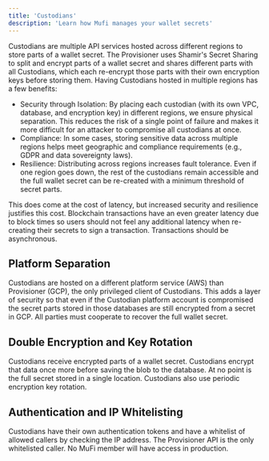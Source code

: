 ```yaml
---
title: 'Custodians'
description: 'Learn how Mufi manages your wallet secrets'
---
```


Custodians are multiple API services hosted across different regions to store parts of a wallet secret. The Provisioner uses Shamir's Secret Sharing to split and encrypt parts of a wallet secret and shares different parts with all Custodians, which each re-encrypt those parts with their own encryption keys before storing them. Having Custodians hosted in multiple regions has a few benefits:

- Security through Isolation: By placing each custodian (with its own VPC, database, and encryption key) in different regions, we ensure physical separation. This reduces the risk of a single point of failure and makes it more difficult for an attacker to compromise all custodians at once.
- Compliance: In some cases, storing sensitive data across multiple regions helps meet geographic and compliance requirements (e.g., GDPR and data sovereignty laws).
- Resilience: Distributing across regions increases fault tolerance. Even if one region goes down, the rest of the custodians remain accessible and the full wallet secret can be re-created with a minimum threshold of secret parts.

This does come at the cost of latency, but increased security and resilience justifies this cost. Blockchain transactions have an even greater latency due to block times so users should not feel any additional latency when re-creating their secrets to sign a transaction. Transactions should be asynchronous.

## Platform Separation
Custodians are hosted on a different platform service (AWS) than Provisioner (GCP), the only privileged client of Custodians. This adds a layer of security so that even if the Custodian platform account is compromised the secret parts stored in those databases are still encrypted from a secret in GCP. All parties must cooperate to recover the full wallet secret.

## Double Encryption and Key Rotation
Custodians receive encrypted parts of a wallet secret. Custodians encrypt that data once more before saving the blob to the database. At no point is the full secret stored in a single location. Custodians also use periodic encryption key rotation.

## Authentication and IP Whitelisting
Custodians have their own authentication tokens and have a whitelist of allowed callers by checking the IP address. The Provisioner API is the only whitelisted caller. No MuFi member will have access in production.